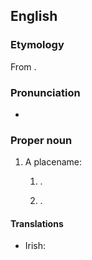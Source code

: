 ==English==
{{wikipedia}}

===Etymology===
From {{uder|en|ga|Leitir Ceanainn|gloss=Hillside of the O'Cannons}}.

===Pronunciation===
* {{rhymes|en|ɛni|s=4}}

===Proper noun===
{{en-proper noun}}

# A placename:
## {{place|en|town|co/Donegal|c/Ireland}}.
## {{place|en|twp|co/Franklin County|s/Pennsylvania|c/USA}}.

====Translations====
{{trans-top|Irish town}}
* Irish: {{t|ga|Leitir Ceanainn|f}}
{{trans-mid}}
{{trans-bottom}}